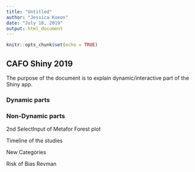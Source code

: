 ---
title: "Untitled"
author: "Jessica Kueon"
date: "July 18, 2019"
output: html_document
---

```{r setup, include=FALSE}
knitr::opts_chunk$set(echo = TRUE)
```

## CAFO Shiny 2019

The purpose of the document is to explain dynamic/interactive part of the Shiny app.



### Dynamic parts






### Non-Dynamic parts


2nd SelectInput of Metafor Forest plot 

Timeline of the studies

New Categories 

Risk of Bias Revman
